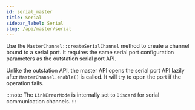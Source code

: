 ```yaml
---
id: serial_master
title: Serial
sidebar_label: Serial
slug: /api/master/serial
---
```



Use the `MasterChannel::createSerialChannel` method to create a channel bound to a serial port. It requires the same serial port configuration parameters as the outstation serial port API.

Unlike the outstation API, the master API opens the serial port API lazily after `MasterChannel.enable()` is called. It will try to open the port
if the operation fails.

:::note
The `LinkErrorMode` is internally set to `Discard` for serial communication channels.
:::

